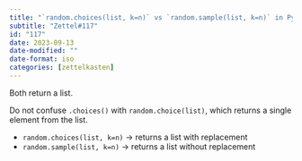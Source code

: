 ```yaml
---
title: "`random.choices(list, k=n)` vs `random.sample(list, k=n)` in Python"
subtitle: "Zettel#117"
id: "117"
date: 2023-09-13
date-modified: ""
date-format: iso
categories: [zettelkasten]
---
```

Both return a list.

Do not confuse `.choices()` with `random.choice(list)`, which returns a single element from the list.

* `random.choices(list, k=n)` -> returns a list with replacement
* `random.sample(list, k=n)` -> returns a list without replacement
